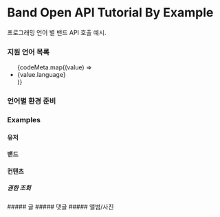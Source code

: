 
# Band Open API Tutorial By Example

프로그래밍 언어 별 밴드 API 호출 예시.<br/>

### 지원 언어 목록
<ul>{codeMeta.map((value) => <li>{value.language}</li>)}</ul>

### 언어별 환경 준비
<Cards>
  <Card title="언어별 환경 준비" href="/ready"></Card>
</Cards>

### Examples
#### 유저
<Cards>
  <Card title="사용자 정보 조회 예시" href="/examples/get_user_information"></Card>
</Cards>

#### 밴드

<Cards>
  <Card title="밴드 목록 조회 예시" href="/examples/get_bands"></Card>
</Cards>

#### 컨텐츠
##### 권한 조회
<Cards>
  <Card title="쓰기/삭제 권한 조회 예시" href="/examples/get_post_permission"></Card>
</Cards>
##### 글
<Cards>
  <Card title="글 목록 조회 예시" href="/examples/get_posts"></Card>
  <Card title="글 상세 조회 예시" href="/examples/get_post"></Card>
  <Card title="글 쓰기 예시" href="/examples/write_post"></Card>
  <Card title="글 삭제 예시" href="/examples/remove_post"></Card>
</Cards>
##### 댓글
<Cards>
  <Card title="댓글 목록 조회 예시" href="/examples/get_comments"></Card>
  <Card title="댓글 작성 예시" href="/examples/write_comments"></Card>
  <Card title="댓글 삭제 예시" href="/examples/remove_comments"></Card>
</Cards>
##### 앨범/사진
<Cards>
  <Card title="앨범 목록 조회 예시" href="/examples/get_albums"></Card>
  <Card title="사진 목록 조회 예시" href="/examples/get_photos"></Card>
</Cards>
